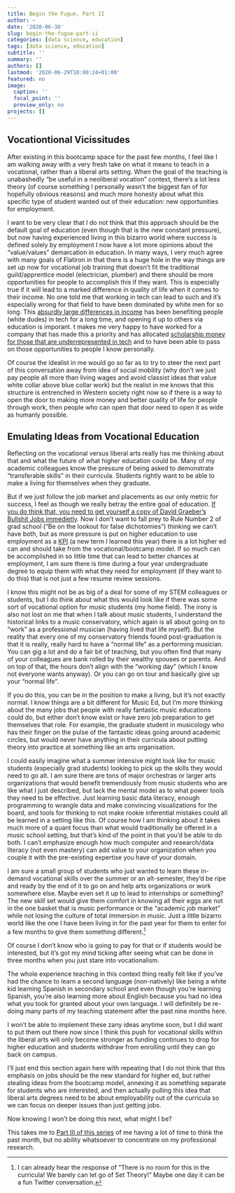 ```yaml
---
title: Begin the Fugue, Part II
author: ~
date: '2020-06-30'
slug: begin-the-fugue-part-ii
categories: [data science, education]
tags: [data science, education]
subtitle: ''
summary: ''
authors: []
lastmod: '2020-06-29T10:00:24+01:00'
featured: no
image:
  caption: ''
  focal_point: ''
  preview_only: no
projects: []
---
```


## Vocationtional Vicissitudes

After existing in this bootcamp space for the past few months, I feel like I am walking away with a very fresh take on what it means to teach in a vocational, rather than a liberal arts setting. 
When the goal of the teaching is unabashedly “be useful in a neoliberal vocation” context, there’s a lot less theory (of course something I personally wasn’t the biggest fan of for hopefully obvious reasons) and much more honesty about what this specific type of student wanted out of their education: new opportunities for employment.

I want to be very clear that I do not think that this approach should be the default goal of education (even though that is the new constant pressure), but now having experienced living in this bizarro world where success is defined solely by employment I now have a lot more opinions about the “value/values” demarcation in education.
In many ways, I very much agree with many goals of Flatiron in that there is a huge hole in the way things are set up now for vocational job training that doesn’t fit the traditional guild/apprentice model (electrician, plumber) and there should be more opportunities for people to accomplish this if they want.
This is especially true if it will lead to a marked difference in quality of life when it comes to their income.
No one told me that working in tech can lead to such and it's especially wrong for that field to have  been dominated by white men for so long.
This [absurdly large differences in income](https://insights.stackoverflow.com/survey/2020) has been benefiting people (white dudes) in  tech for  a long  time, and opening it up to others via education is imporant.
t makes me very happy to have worked for a company that has made this a  priority and has allocated [scholarship money for those that are underrepresented in tech](https://flatironschool.com/access/) and to have been able to pass on those opportunities to people I know personally.

Of course the idealist in me would go so far as to try to steer the next part of this conversation away from idea of social mobility (why don’t we just pay people all more than living wages and avoid classist ideas that value white collar above blue collar work) but the realist in me knows that this structure is entrenched in Western society right now so if there is a way to open the door to making more money and better quality of life for people through work, then people who can open that door need to open it as wide as humanly possible.

## Emulating Ideas from Vocational Education

Reflecting on the vocational versus liberal arts really has me thinking about that and what the future of what higher education could be.
Many of my academic colleagues know the pressure of being asked to demonstrate “transferable skills” in their curricula.
Students rightly want to be able to make a living for themselves when they graduate. 

But if we just follow the job market and placements as our only metric for success, I feel as though we really betray the entire goal of education.
[If you do think that, you need to get yourself a copy of David Graeber's Bullshit Jobs immedietly](https://en.wikipedia.org/wiki/Bullshit_Jobs).
Now I don’t want to fall prey to Rule Number 2 of grad school (“Be on the lookout for false dichotomies”) thinking we can’t have both, but as more pressure is put on higher education to use employment as a [KPI](https://www.google.com/search?q=kpi&oq=kpi&aqs=chrome..69i57j0l6j46.664j0j4&sourceid=chrome&ie=UTF-8) (a new term I learned this year) there is a lot higher ed can and should take from the vocational/bootcamp model. 
If so much can be accomplished in so little time that can lead to better chances at employment, I am sure there is time during a four year undergraduate degree to equip them with what they need for employment (if they want to do this) that is not just a few resume review sessions. 

I know this might not be as big of a deal for some of my STEM colleagues or students, but I do think about what this would look like if there was some sort of vocational option for music students (my  home field).
The irony is also not lost on me that when I talk about music students, I understand the historical links to a music conservatory, which again is all about going on to “work” as a professional musician (having lived that life myself).
But the reality that every one of my conservatory friends found post-graduation is that it is really, really hard to have a “normal life” as a performing musician. 
You can gig a lot and do a fair bit of teaching, but you often find that many of your colleagues are bank rolled by their wealthy spouses or parents. 
And on top of that, the hours don’t align with the “working day” (which I know not everyone wants anyway). 
Or you can go on tour and basically give up your “normal life”. 

If you do this, you can be in the position to make a living, but it’s not exactly normal. 
I know things are a bit different for Music Ed, but I'm more thinking about the many jobs that people with really fantastic music educations could do, but either don't know exist or have zero job preparation to get themselves that role.
For example, the graduate student in musicology who has their finger on the pulse of the fantastic ideas going  around academic circles, but would never have anything in their curricula about putting theory into practice at something like an arts organisation. 

I could easily imagine what a summer intensive might look like for music students (especially grad students) looking to pick up the skills they would need to go alt. 
I am sure there are tons of major orchestras or larger arts organizations that would benefit tremendously from music students who are like what I just described, but lack the mental model as to what power tools they need to be effective. 
Just learning basic data literacy, enough programming to wrangle data and make convincing visualizations for the board, and tools for thinking to not make rookie inferential mistakes could all be learned in a setting like this. 
Of course how I am thinking about it takes much more of a quant focus than what would traditionally be offered in a music school setting, but that’s kind of the point in that you’d be able to do both.
I can’t emphasize enough how much computer and research/data literacy (not even mastery) can add value to your organization when you couple it with the pre-existing expertise you have of your domain.

I am sure a small group of students who just wanted to learn these in-demand vocational skills over the summer or an alt-semester, they’d be ripe and ready by the end of it to go on and help arts organizations or work somewhere else.
Maybe even set it up to lead to internships or something?
The new skill set would give them comfort in knowing all their eggs are not in the one basket that is music performance or the "academic job market" while not losing the culture of total immersion in music.
Just a little bizarro world like the one I have been living in for the past year for them to enter for a few months to give them something different.^[I can already hear the response of "There is no room for this in the curricula! We barely can let go of Set Theory!" Maybe one day it can be a fun Twitter conversation.]

Of course I don’t know who is going to pay for that or if students would be interested, but it's got my mind ticking after seeing what can be done in three months when you just stare into vocationalism. 

The whole experience teaching in this context thing really felt like if you’ve had the chance to learn a second language (non-natively) like being a white kid learning Spanish in secondary school and even though you’re learning Spanish, you’re also learning more about English because you had no idea what you took for granted about your own language.
I will definitely be re-doing many parts of my teaching statement after the past nine months here.

I won't be able to implement these zany ideas anytime soon, but I did want to put them out there now since I think this push for vocational skills within the liberal arts will only become stronger as  funding continues to drop for higher education and students withdraw from enrolling until they can go back on campus.

I'll just end this section again here with repeating that I do not think that this emphasis on jobs should be the new standard for higher ed, but rather stealing ideas from the bootcamp model, annexing it as something separate for students who are interested, and then actually pulling this idea that liberal arts degrees need to be about employability out of the curricula so we can focus on deeper issues than just getting jobs. 

Now knowing I won't be doing this next, what might I be?

This takes me to [Part III of this series](https://davidjohnbaker.rbind.io/post/begin-the-fugue-part-iii/) of me having a lot of time to think the past month, but no ability whatsoever to concentrate on my professional research.
